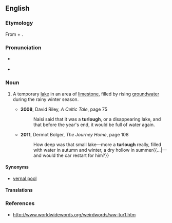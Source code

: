 ==English==
{{was wotd|2013|November|8}}
{{wikipedia|Turlough (lake)}}

===Etymology===
From {{etyl|ga|en}} {{term|tur||dry|lang=ga}} + {{term|loch||lake|lang=ga}}.

===Pronunciation===
* {{a|UK}} {{IPA|/ˈtɜː.lɒx/}}
* {{hyphenation|tur|lough|lang=en}}

===Noun===
{{en-noun}}

# {{context|Ireland|lang=en}} A temporary [[lake]] in an area of [[limestone]], filled by rising [[groundwater]] during the rainy winter season.
#* '''2008''', David Riley, ''A Celtic Tale'', page 75
#*: Naisi said that it was a '''turlough''', or a disappearing lake, and that before the year's end, it would be full of water again.
#* '''2011''', Dermot Bolger, ''The Journey Home'', page 108
#*: How deep was that small lake—more a '''turlough''' really, filled with water in autumn and winter, a dry hollow in summer{{...|—and would the car restart for him?}}

====Synonyms====
* {{sense|temporary lake}} [[vernal pool]]

====Translations====
{{trans-top|temporary lake}}
{{trans-mid}}
{{trans-bottom}}

===References===
* http://www.worldwidewords.org/weirdwords/ww-tur1.htm